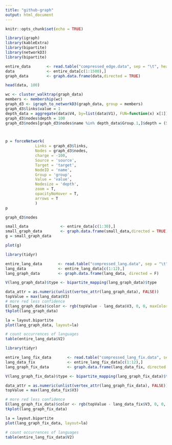 ```yaml
---
title: "github-graph"
output: html_document
---
```


```r
knitr::opts_chunk$set(echo = TRUE)
```

```r

library(igraph)
library(kableExtra)
library(bipartite)
library(networkD3)
library(bipartite)
```

```r


entire_data       <- read.table("compressed_edge.data", sep = "\t", header = FALSE)
data              <- entire_data[c(1:1500),]
graph_data        <- graph.data.frame(data,directed = TRUE)

head(data, 100)
```

``` r


wc <- cluster_walktrap(graph_data)
members <- membership(wc)
graph_d3 <- igraph_to_networkD3(graph_data, group = members)
graph_d3$links$value = 1
depth_data = aggregate(data$V4, by=list(data$V1), FUN=function(x) x[1])
graph_d3$nodes$depth = 100
graph_d3$nodes[graph_d3$nodes$name %in% depth_data$Group.1,]$depth = (5 - as.numeric(depth_data[match(depth_data$Group.1, graph_d3$nodes$name),]$x)) * 100



p = forceNetwork(
             Links = graph_d3$links,
             Nodes = graph_d3$nodes, 
             charge = -100,
             Source = 'source',
             Target = 'target', 
             NodeID = 'name',
             Group = 'group',
             Value = 'value',
             Nodesize = 'depth',
             zoom = T,
             opacityNoHover = T,
             arrows = T
             )
p
```
``` r
graph_d3$nodes
```


``` r
small_data              <- entire_data[c(1:30),]
small_graph_data        <- graph.data.frame(small_data,directed = TRUE)
g = small_graph_data

plot(g)
```

``` r
library(tidyr)

entire_lang_data       <- read.table("compressed_lang.data", sep = "\t", header = FALSE)
lang_data              <- entire_lang_data[c(1:12),]
lang_graph_data        <- graph.data.frame(lang_data, directed = F)

V(lang_graph_data)$type <- bipartite_mapping(lang_graph_data)$type

data_attr = as.numeric(unlist(vertex_attr(lang_graph_data), FALSE))
topValue = max(lang_data$V3)
# more red less confidence
E(lang_graph_data)$color <- rgb(topValue - lang_data$V3, 0, 0, maxColorValue = topValue);
tkplot(lang_graph_data)

la = layout.bipartite
plot(lang_graph_data, layout=la)

# count occurrences of languages
table(entire_lang_data$V2)
```

``` r
library(tidyr)

entire_lang_fix_data       <- read.table("compressed_lang_fix.data", sep = "\t", header = FALSE)
lang_data_fix              <- entire_lang_fix_data[c(1:12),]
lang_graph_fix_data        <- graph.data.frame(lang_data_fix, directed = F)

V(lang_graph_fix_data)$type <- bipartite_mapping(lang_graph_fix_data)$type

data_attr = as.numeric(unlist(vertex_attr(lang_graph_fix_data), FALSE))
topValue = max(lang_data_fix$V3)

# more red less confidence
E(lang_graph_fix_data)$color <- rgb(topValue - lang_data_fix$V3, 0, 0, maxColorValue = topValue);
tkplot(lang_graph_fix_data)

la = layout.bipartite
plot(lang_graph_fix_data, layout=la)

# count occurrences of languages
table(entire_lang_fix_data$V2)
```